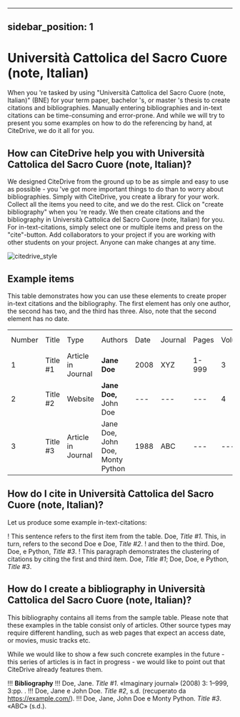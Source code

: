 
---
sidebar_position: 1
---

# Università Cattolica del Sacro Cuore (note, Italian)

When you 're tasked by using "Università Cattolica del Sacro Cuore (note, Italian)" (BNE) for your term paper, bachelor 's, or master 's thesis to create citations and bibliographies.
Manually entering bibliographies and in-text citations can be time-consuming and error-prone. And while we will try to present you some examples on how to do the referencing by hand, at CiteDrive, we do it all for you.

<!---
## About  Università Cattolica del Sacro Cuore (note, Italian)

* Title: Università Cattolica del Sacro Cuore (note, Italian)
* Short Title (Id): BNE)
* Authors: Università Cattolica del Sacro Cuore (note, Italian)
* Download: Università Cattolica del Sacro Cuore (note, Italian)
 --->

## How can CiteDrive help you with Università Cattolica del Sacro Cuore (note, Italian)?

We designed CiteDrive from the ground up to be as simple and easy to use as possible - you 've got more important things to do than to worry about bibliographies. Simply with CiteDrive, you create a library for your work. Collect all the items you need to cite, and we do the rest. Click on "create bibliography" when you 're ready. We then create citations and the bibliography in Università Cattolica del Sacro Cuore (note, Italian) for you. For in-text-citations, simply select one or multiple items and press on the "cite"-button. Add collaborators to your project if you are working with other students on your project. Anyone can make changes at any time.


![citedrive_style](images/universita-cattolica-del-sacro-cuore-note-italian.svg "Choose Università Cattolica del Sacro Cuore (note, Italian) in the CiteDrive App")


## Example items

This table demonstrates how you can use these elements to create proper in-text citations and the bibliography. The first element has only one author, the second has two, and the third has three. Also, note that the second element has no date.


<table>
  <tr>
   <td>Number
   </td>
   <td>Title
   </td>
   <td>Type
   </td>
   <td>Authors
   </td>
   <td>Date
   </td>
   <td>Journal
   </td>
   <td>Pages
   </td>
   <td>Volume
   </td>
   <td>Issue
   </td>
   <td>Access Date
   </td>
  </tr>
  <tr>
   <td>1
   </td>
   <td>Title #1
   </td>
   <td>Article in Journal
   </td>
   <td><strong>Jane Doe</strong>
   </td>
   <td>2008
   </td>
   <td>XYZ
   </td>
   <td>1-999
   </td>
   <td>3
   </td>
   <td>2
   </td>
   <td>--
   </td>
  </tr>
  <tr>
   <td>
2
   </td>
   <td>Title #2
   </td>
   <td>Website
   </td>
   <td><strong>Jane Doe, </strong>John Doe
   </td>
   <td>---
   </td>
   <td>---
   </td>
   <td>---
   </td>
   <td>4
   </td>
   <td>---
   </td>
   <td>2020-05-01
   </td>
  </tr>
  <tr>
   <td>3
   </td>
   <td>Title #3
   </td>
   <td>Article in Journal
   </td>
   <td>Jane Doe, John Doe, Monty Python
   </td>
   <td>1988
   </td>
   <td>ABC
   </td>
   <td>---
   </td>
   <td>---
   </td>
   <td>16
   </td>
   <td>---
   </td>
  </tr>
</table>



## How do I cite in  Università Cattolica del Sacro Cuore (note, Italian)?

Let us produce some example in-text-citations:

! This sentence refers to the first item from the table. Doe, <i>Title #1</i>. This, in turn, refers to the second Doe e Doe, <i>Title #2</i>.
! and then to the third.  Doe, Doe, e Python, <i>Title #3</i>.
! This paragraph demonstrates the clustering of citations by citing the first and third item. Doe, <i>Title #1</i>; Doe, Doe, e Python, <i>Title #3</i>.



## How do I create a bibliography in Università Cattolica del Sacro Cuore (note, Italian)?

This bibliography contains all items from the sample table. Please note that these examples in the table consist only of articles. Other source types may require different handling, such as web pages that expect an access date, or movies, music tracks etc.

While we would like to show a few such concrete examples in the future - this series of articles is in fact in progress - we would like to point out that CiteDrive already features them.


!!! **Bibliography**
!!! Doe, Jane. <i>Title #1</i>. «Imaginary journal» (2008) 3: 1–999, 3:pp. .
!!! Doe, Jane e John  Doe. <i>Title #2</i>, s.d. (recuperato da  <https://example.com/>).
!!! Doe, Jane, John Doe e Monty Python. <i>Title #3</i>. «ABC» (s.d.).


```
        